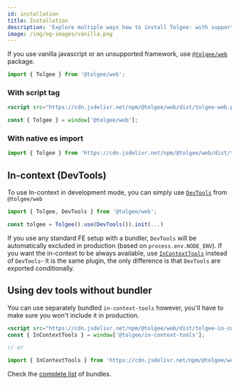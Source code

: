 ```yaml
---
id: installation
title: Installation
description: 'Explore multiple ways how to install Tolgee: with supported integrations, using dev tools without bundler and more.'
image: /img/og-images/vanilla.png
---
```


If you use vanilla javascript or an unsupported framework, use [`@tolgee/web`](../../api/web_package/about) package.


<InstallationTabs lib="@tolgee/web" />

```ts
import { Tolgee } from '@tolgee/web';
```

### With script tag

```jsx
<script src="https://cdn.jsdelivr.net/npm/@tolgee/web/dist/tolgee-web.production.umd.min.js"></script>
```

```ts
const { Tolgee } = window['@tolgee/web'];
```

### With native es import

```ts
import { Tolgee } from 'https://cdn.jsdelivr.net/npm/@tolgee/web/dist/tolgee-web.production.esm.min.mjs'
```

## In-context (DevTools)

To use In-context in development mode, you can simply use [`DevTools`](../../api/web_package/plugins#devtools) from `@tolgee/web`

```ts
import { Tolgee, DevTools } from '@tolgee/web';

const tolgee = Tolgee().use(DevTools()).init(...)
```

If you use any standard FE setup with a bundler, `DevTools` will be automatically excluded in production (based on `process.env.NODE_ENV`). If you want the in-context to be always available, use [`InContextTools`](/api/web_package/tools.mdx#incontexttools) instead of `DevTools`- it is the same plugin, the only difference is that `DevTools` are exported conditionally.

## Using dev tools without bundler

You can use separately bundled `in-context-tools` however, you'll have to make sure you won't include it in production.

```jsx
<script src="https://cdn.jsdelivr.net/npm/@tolgee/web/dist/tolgee-in-context-tools.umd.min.js"></script>;
const { InContextTools } = window['@tolgee/in-context-tools'];

// or

import { InContextTools } from 'https://cdn.jsdelivr.net/npm/@tolgee/web/dist/tolgee-in-context-tools.esm.min.mjs';
```

Check the [complete list](https://cdn.jsdelivr.net/npm/@tolgee/web/dist/) of bundles.

